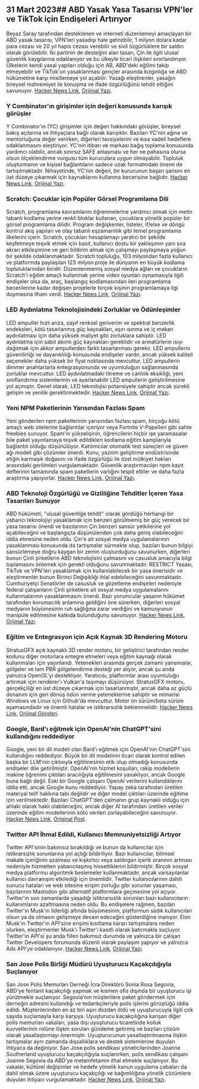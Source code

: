 

<CallToAction />

<Steps>

## 31 Mart 2023## ABD Yasak Yasa Tasarısı VPN'ler ve TikTok için Endişeleri Artırıyor

Beyaz Saray tarafından desteklenen ve interneti düzenlemeyi amaçlayan bir ABD yasak tasarısı, VPN'leri yasadışı hale getirebilir, 1 milyon dolara kadar para cezası ve 20 yıl hapis cezası verebilir ve sivil özgürlüklere bir saldırı olarak görülebilir. İki partinin de desteğini alan tasarı, Çin ile ilgili ulusal güvenlik kaygılarına odaklanıyor ve bu ülkeyle ticari ilişkileri sınırlandırıyor. Ülkelerin kendi yasal yapıları olduğu için AB, ABD'deki eğilimi takip etmeyebilir ve TikTok'un yasaklanması gençler arasında kızgınlığa ve ABD hükümetine karşı misillemeye yol açabilir. Yasağı eleştirenler, yasağın bireysel mahremiyet ile konuşma ve ifade özgürlüğünü tehdit ettiğini savunuyor.
[Hacker News Link](http://news.ycombinator.com/item?id=35366955), [Orijinal Yazı](https://www.youtube.com/watch?v=FWQGA_n5Z4M).

### Y Combinator'ın girişimler için değeri konusunda karışık görüşler

Y Combinator'ın (YC) girişimler için değeri hakkındaki görüşler, bireysel bakış açılarına ve ihtiyaçlara bağlı olarak karışıktır. Bazıları YC'nin ağına ve mentorluğuna değer verirken, diğerleri tavsiyelerini ve kısa vadeli hedeflere odaklanmasını eleştiriyor. YC'nin itibarı ve markası bağış toplama konusunda yardımcı olabilir, ancak sınırsız SAFE anlaşması ve her ne pahasına olursa olsun ölçeklendirme vurgusu tüm kuruculara uygun olmayabilir. Topluluk oluşturmanın ve kişisel bağlantıların sadece uzak formatındaki önemi de tartışılmaktadır. Nihayetinde, YC'nin değeri, bir kurucunun başarı şansını en üst düzeye çıkarmak için kaynaklarını kullanma becerisine bağlıdır.
[Hacker News Link](http://news.ycombinator.com/item?id=35373019), [Orijinal Yazı](https://acecreamu.substack.com/p/is-y-combinator-worth-the-money).

### Scratch: Çocuklar için Popüler Görsel Programlama Dili

Scratch, programlama kavramlarını öğrenmelerine yardımcı olmak için metin tabanlı kodlama yerine renkli bloklar kullanan, çocuklara yönelik popüler bir görsel programlama dilidir. Program değişkenler, listeler, if/else ve döngü kontrol akış yapıları ve olay tabanlı eşzamanlılık gibi temel programlama ilkelerini içerir. Scratch, çocukları hesaplamayı yaratıcı bir şekilde keşfetmeye teşvik etmek için basit, kullanıcı dostu bir yaklaşımın yanı sıra akran etkileşimine ve geri bildirim almak için çalışmayı paylaşmaya yoğun bir şekilde odaklanmaktadır. Scratch topluluğu, 103 milyondan fazla kullanıcı ve platformda paylaşılan 123 milyon proje ile dünyanın en büyük kodlama topluluklarından biridir. Düzenlenmemiş sosyal medya ağları ve çocukların Scratch'i eğitim amaçlı kullanmak yerine video oyunları oynamasıyla ilgili endişeler olsa da, araç, başlangıç kodlamasından ileri programlama becerilerine kadar değişen projelerle birçok kişinin programlamaya ilgi duymasına ilham verdi.
[Hacker News Link](http://news.ycombinator.com/item?id=35373052), [Orijinal Yazı](https://scratch.mit.edu/about).

### LED Aydınlatma Teknolojisindeki Zorluklar ve Ödünleşimler

LED ampuller hızlı arıza, zayıf renksel geriverim ve spektral benzerlik endeksleri, kötü tasarlanmış güç kaynakları, aşırı ısınma ve iç mekan aydınlatması için daha yüksek maliyet gibi zorluklara sahiptir. LED aydınlatma için sabit akımlı güç kaynakları gereklidir ve armatürlerin ısıyı dağıtmak için akkor ampullerden farklı tasarlanması gerekir. LED ampullerin güvenilirliği ve dayanıklılığı konusunda endişeler vardır, ancak yüksek kaliteli seçenekler daha yüksek bir fiyat noktasında mevcuttur. LED ampullerin dimmer anahtarlarla entegrasyonunda ve uyumluluğun sağlanmasında zorluklar mevcuttur. LED aydınlatmadaki titreme ve canlılık eksikliği, yeni sınıflandırma sistemlerinin ve ayarlanabilir LED ampullerin geliştirilmesine yol açmıştır. Genel olarak, LED teknolojisi potansiyele sahiptir ancak sürekli gelişim ve yenilik gerektirmektedir.
[Hacker News Link](http://news.ycombinator.com/item?id=35371750), [Orijinal Yazı](https://nymag.com/strategist/article/led-light-bulbs-investigation.html).

### Yeni NPM Paketlerinin Yarısından Fazlası Spam

Yeni gönderilen npm paketlerinin yarısından fazlası spam, birçoğu kötü amaçlı web sitelerine bağlantılar içeriyor veya Fortnite V-Papelleri gibi sahte freebies sunuyor. Spam'in yükselişinin, öğrencilerin hiçbir işe yaramasalar bile paket yayınlamaya teşvik edildikleri kodlama eğitim kamplarıyla bağlantılı olduğu düşünülüyor. Katılımcılar otomatik test süreçleri ve güven ağı modeli gibi çözümler önerdi. Konu, yazılım geliştirme endüstrisinde etiğin karmaşık doğasını ve ifade özgürlüğü ile özel mülkiyet hakları arasındaki gerilimleri vurgulamaktadır. Güvenlik araştırmacıları npm kayıt defterinin tamamında spam paketlerin varlığını tespit ettiler ve daha fazla araştırma yapıyorlar.
[Hacker News Link](http://news.ycombinator.com/item?id=35370728), [Orijinal Yazı](https://blog.sandworm.dev/one-in-two-new-npm-packages-is-seo-spam-right-now).

### ABD Teknoloji Özgürlüğü ve Gizliliğine Tehditler İçeren Yasa Tasarıları Sunuyor

ABD hükümeti, "ulusal güvenliğe tehdit" olarak gördüğü herhangi bir yabancı teknolojiyi yasaklamak için benzeri görülmemiş bir güç verecek bir yasa tasarısı önerdi ve bazılarının Çin benzeri sansür yetkilerine yol açabileceğini ve başlangıçta düşünülenden çok daha geniş olabileceğini iddia etmesine neden oldu. Çin'e ait sosyal medya uygulamalarının yasaklanması konusunda da tartışmalar sürmekte olup, bazıları bunun bilgiyi sansürlemeye doğru kaygan bir zemin oluşturduğunu savunurken, diğerleri bunun Çinli şirketlerin ABD teknolojisini çalmasını ve casusluk amacıyla bilgi toplamasını önlemek için gerekli olduğunu savunmaktadır. RESTRICT Yasası, TikTok ve VPN'leri yasaklamak için kullanılabilecek bir yasa önerisidir ve eleştirmenler bunun Birinci Değişikliği ihlal edebileceğini savunmaktadır. Cumhuriyetçi Senatörler de casusluk ve gözetleme endişeleri nedeniyle federal çalışanların Çinli şirketlere ait sosyal medya uygulamalarını kullanmalarının yasaklanmasını önerdi. Bazı yorumcular yasanın hükümet tarafından korumacılık anlamına geldiğini öne sürerken, diğerleri sosyal medyanın büyümesinin ruh sağlığına zarar verdiğini ve kamuoyunun manipüle edilmesine katkıda bulunduğunu savunuyor.
[Hacker News Link](http://news.ycombinator.com/item?id=35369075), [Orijinal Yazı](https://www.vice.com/en/article/4a3ddb/restrict-act-insanely-broad-ban-tiktok-vpns).

### Eğitim ve Entegrasyon için Açık Kaynak 3D Rendering Motoru

StratusGFX açık kaynaklı 3D render motoru, bir geliştirici tarafından render kodunu diğer motorlara entegre etmeleri veya eğitim kaynağı olarak kullanmaları için yayınlandı. Yetenekleri arasında gerçek zamanlı yansımalar, gölgeler ve tam PBR gölgelendirme desteği yer alıyor, ancak şu anda yalnızca OpenGL'yi destekliyor. Yaratıcısı, platformlar arası uyumluluğu artırmak için renderer'ı Vulkan'a taşımayı düşünüyor. StratusGFX motoru, gerçekçiliği en üst düzeye çıkarmak için tasarlanmıştır, ancak daha az güçlü donanım için geri dönüş ödün verme yeteneklerine sahiptir ve mimarisi Windows ve Linux için Github'da mevcuttur. Motor ön sürüm/beta sürüm aşamasındadır ve önemli hatalar ve istikrarsızlık beklenmelidir.
[Hacker News Link](http://news.ycombinator.com/item?id=35370284), [Orijinal Gönderi](https://github.com/KTStephano/StratusGFX).

### Google, Bard'ı eğitmek için OpenAI'nin ChatGPT'sini kullandığını reddediyor

Google, yeni bir dil modeli olan Bard'ı eğitmek için OpenAI'nin ChatGPT'sini kullandığını reddediyor. Büyük bir dil modelinin ticari olarak kontrol edilen başka bir LLM'nin çıktısıyla eğitilmesinin etik olup olmadığı konusunda endişeler dile getirilmiştir. OpenAI'nin hizmet koşulları, rakip modellerin makine öğrenimi çıktıları aracılığıyla eğitilmesini yasaklıyor, ancak Google buna bağlı değil. Eski bir Google çalışanı OpenAI verilerini kullandıklarını iddia etti, ancak Google bunu reddediyor. Yapay zeka tarafından üretilen materyal telif hakkına tabi değildir ve diğer model çıktıları üzerinde eğitime izin verilmektedir. Bazıları ChatGPT'den çalmanın grup kaynaklı olduğu için ahlaki olarak haklı olabileceğini, ancak diğer AI tarafından üretilen veriler üzerinde eğitim modellerinin kötü verileri zorlayabileceğini savunuyor.
[Hacker News Link](http://news.ycombinator.com/item?id=35370915), [Original Post](https://twitter.com/steventey/status/1641267979399704576).

### Twitter API İhmal Edildi, Kullanıcı Memnuniyetsizliği Artıyor

Twitter API'sinin bakımsız bırakıldığı ve bunun da kullanıcılar için istikrarsızlık sorunlarına yol açtığı bildiriliyor. Bazı kullanıcılar, bilimsel makale içeriğinin azalması ve kışkırtıcı veya saldırgan içerik oranının artması nedeniyle hizmetten yabancılaşmış hissettiklerini bildirmiştir. Birçok sosyal medya platformu algoritmik beslemeler kullanmaktadır, ancak varsayılanlar kullanıcı davranışını etkilediği için önemlidir. Twitter kullanıcılarının dahili sunucu hataları ve web sitesine erişim zorluğu gibi sorunlar yaşaması, bazılarının Mastodon gibi alternatif platformlara geçmesine yol açıyor. Twitter'ın son zamanlarda yaşadığı istikrarsızlık sorunları bazı kullanıcıların kullanımlarını azaltmasına neden oldu. Bu endişelere rağmen, bazıları Twitter'ın Musk'ın liderliği altında büyümesinin, platformun sadık kullanıcıları olsun ya da olmasın gelişmeye devam edeceğini gösterdiğine inanıyor. Elon Musk'ın Twitter'ın API'sine erişimi kısıtlama kararı tartışmalara neden olurken, eleştirmenler Musk'ı Twitter'ı kasıtlı olarak batırmakla suçluyor. Twitter'ın API'si şu anda fiilen bakımsız durumda ve yalnızca bir çalışan Twitter Developers forumunda düzenli olarak paylaşım yapıyor ve yalnızca Ads API'ye odaklanıyor.
[Hacker News Link](http://news.ycombinator.com/item?id=35370152), [Orijinal Yazı](https://snarfed.org/the-twitter-api-is-now-effectively-unmaintained).

### San Jose Polis Birliği Müdürü Uyuşturucu Kaçakçılığıyla Suçlanıyor

San Jose Polis Memurları Derneği İcra Direktörü Sonia Rosa Segovia, ABD'ye fentanil kaçakçılığı yapmak ve kısmen ofis dışında bir uyuşturucu işi yürütmekle suçlanıyor. Segovia'nın müşterilere paket göndermek için derneğin adresini kullandığı ve tedarikçileriyle polis işlerini görüştüğü iddia edildi. Müşterilerinden en az biri aşırı dozdan öldü ve uyuşturucuyla ilgili çok sayıda suçlamayla karşı karşıya. Uyuşturucu kaçakçılığına karışan diğer polis memurları vakaları, yasa dışı uyuşturucu ticaretinde kolluk kuvvetlerinin rolüne ilişkin soruları gündeme getirmiş ve bazıları çözüm olarak yasallaştırmayı önermiştir. Uyuşturucunun yasallaştırılmasına ilişkin tartışmalar aynı zamanda dışsallıklara ve destek sistemlerine duyulan ihtiyaca da değiniyor. San Jose polis sendikası yöneticilerinden Joanne Southerland uyuşturucu kaçakçılığıyla suçlanırken, polis sendikası çalışanı Joanne Segovia da ABD'ye metamfetamin ithal etmekle suçlanıyor. Bu vakalar, kültürel değişimler ve hedefe yönelik kanun uygulama çabaları da dahil olmak üzere uyuşturucu kaçakçılığı ve bağımlılığına yönelik çözümlere duyulan ihtiyacı vurgulamaktadır.
[Hacker News Link](http://news.ycombinator.com/item?id=35376488), [Orijinal Yazı](https://www.washingtonexaminer.com/news/crime/san-jose-police-union-director-smuggle-fentanyl-charge).

</Steps>
